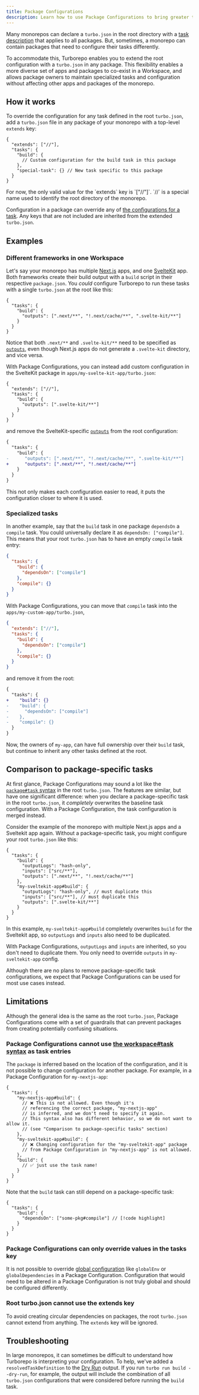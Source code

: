 ```yaml
---
title: Package Configurations
description: Learn how to use Package Configurations to bring greater task flexibility to your monorepo's package.
---
```



Many monorepos can declare a `turbo.json` in the root directory with a
[task description](/repo/docs/reference/configuration#tasks) that applies to all packages. But, sometimes, a monorepo can contain packages that need to configure their tasks differently.

To accommodate this, Turborepo enables you to extend the root configuration with a `turbo.json` in any package. This flexibility enables a more diverse set of apps and packages to co-exist in a Workspace, and allows package owners to maintain specialized tasks and configuration without affecting other apps and packages of the monorepo.

## How it works

To override the configuration for any task defined in the root `turbo.json`, add
a `turbo.json` file in any package of your monorepo with a top-level `extends`
key:

```jsonc title="./apps/my-app/turbo.json"
{
  "extends": ["//"],
  "tasks": {
    "build": {
      // Custom configuration for the build task in this package
    },
    "special-task": {} // New task specific to this package
  }
}
```

<Callout>
  For now, the only valid value for the `extends` key is `["//"]`. `//` is a
  special name used to identify the root directory of the monorepo.
</Callout>

Configuration in a package can override any of [the configurations for a
task](/repo/docs/reference/configuration#defining-tasks). Any keys that are not included are inherited
from the extended `turbo.json`.

## Examples

### Different frameworks in one Workspace

Let's say your monorepo has multiple [Next.js](https://nextjs.org) apps, and one [SvelteKit](https://kit.svelte.dev)
app. Both frameworks create their build output with a `build` script in their
respective `package.json`. You _could_ configure Turborepo to run these tasks
with a single `turbo.json` at the root like this:

```jsonc title="./turbo.json"
{
  "tasks": {
    "build": {
      "outputs": [".next/**", "!.next/cache/**", ".svelte-kit/**"]
    }
  }
}
```

Notice that both `.next/**` and `.svelte-kit/**` need to be specified as
[`outputs`](/repo/docs/reference/configuration#outputs), even though Next.js apps do not generate a `.svelte-kit` directory, and
vice versa.

With Package Configurations, you can instead add custom
configuration in the SvelteKit package in `apps/my-svelte-kit-app/turbo.json`:

```jsonc title="./apps/my-svelte-kit-app/turbo.json"
{
  "extends": ["//"],
  "tasks": {
    "build": {
      "outputs": [".svelte-kit/**"]
    }
  }
}
```

and remove the SvelteKit-specific [`outputs`](/repo/docs/reference/configuration#outputs) from the root configuration:

```diff title="./turbo.json"
{
  "tasks": {
    "build": {
-      "outputs": [".next/**", "!.next/cache/**", ".svelte-kit/**"]
+      "outputs": [".next/**", "!.next/cache/**"]
    }
  }
}
```

This not only makes each configuration easier to read, it puts the configuration
closer to where it is used.

### Specialized tasks

In another example, say that the `build` task in one package `dependsOn` a
`compile` task. You could universally declare it as `dependsOn: ["compile"]`.
This means that your root `turbo.json` has to have an empty `compile` task
entry:

```json title="./turbo.json"
{
  "tasks": {
    "build": {
      "dependsOn": ["compile"]
    },
    "compile": {}
  }
}
```

With Package Configurations, you can move that `compile` task into the
`apps/my-custom-app/turbo.json`,

```json title="./apps/my-app/turbo.json"
{
  "extends": ["//"],
  "tasks": {
    "build": {
      "dependsOn": ["compile"]
    },
    "compile": {}
  }
}
```

and remove it from the root:

```diff title="./turbo.json"
{
  "tasks": {
+    "build": {}
-    "build": {
-      "dependsOn": ["compile"]
-    },
-    "compile": {}
  }
}
```

Now, the owners of `my-app`, can have full ownership over their `build` task,
but continue to inherit any other tasks defined at the root.

## Comparison to package-specific tasks

At first glance, Package Configurations may sound a lot like the
[`package#task` syntax](/repo/docs/crafting-your-repository/configuring-tasks#depending-on-a-specific-task-in-a-specific-package) in the root `turbo.json`. The features are
similar, but have one significant difference: when you declare a package-specific task
in the root `turbo.json`, it _completely_ overwrites the baseline task
configuration. With a Package Configuration, the task configuration is merged
instead.

Consider the example of the monorepo with multiple Next.js apps and a Sveltekit
app again. Without a package-specific task, you might configure your root
`turbo.json` like this:

```jsonc title="./turbo.json"
{
  "tasks": {
    "build": {
      "outputLogs": "hash-only",
      "inputs": ["src/**"],
      "outputs": [".next/**", "!.next/cache/**"]
    },
    "my-sveltekit-app#build": {
      "outputLogs": "hash-only", // must duplicate this
      "inputs": ["src/**"], // must duplicate this
      "outputs": [".svelte-kit/**"]
    }
  }
}
```

In this example, `my-sveltekit-app#build` completely overwrites `build` for the
Sveltekit app, so `outputLogs` and `inputs` also need to be duplicated.

With Package Configurations, `outputLogs` and `inputs` are inherited, so
you don't need to duplicate them. You only need to override `outputs` in
`my-sveltekit-app` config.

<Callout type="info">
  Although there are no plans to remove package-specific task configurations, we
  expect that Package Configurations can be used for most use cases instead.
</Callout>

## Limitations

Although the general idea is the same as the root `turbo.json`, Package
Configurations come with a set of guardrails that can prevent packages from creating
potentially confusing situations.

### Package Configurations cannot use [the workspace#task syntax](/repo/docs/crafting-your-repository/running-tasks) as task entries

The `package` is inferred based on the location of the configuration, and it is
not possible to change configuration for another package. For example, in a
Package Configuration for `my-nextjs-app`:

```jsonc title="./apps/my-nextjs-app/turbo.json"
{
  "tasks": {
    "my-nextjs-app#build": {
      // ❌ This is not allowed. Even though it's
      // referencing the correct package, "my-nextjs-app"
      // is inferred, and we don't need to specify it again.
      // This syntax also has different behavior, so we do not want to allow it.
      // (see "Comparison to package-specific tasks" section)
    },
    "my-sveltekit-app#build": {
      // ❌ Changing configuration for the "my-sveltekit-app" package
      // from Package Configuration in "my-nextjs-app" is not allowed.
    },
    "build": {
      // ✅ just use the task name!
    }
  }
}
```

Note that the `build` task can still depend on a package-specific task:

```jsonc title="./apps/my-nextjs-app/turbo.json"
{
  "tasks": {
    "build": {
      "dependsOn": ["some-pkg#compile"] // [!code highlight]
    }
  }
}
```

### Package Configurations can only override values in the tasks key

It is not possible to override [global configuration](/repo/docs/reference/configuration#global-options) like `globalEnv` or `globalDependencies` in a Package Configuration. Configuration that would need to be altered in a Package Configuration is not truly global and should be configured differently.

### Root turbo.json cannot use the extends key

To avoid creating circular dependencies on packages, the root `turbo.json`
cannot extend from anything. The `extends` key will be ignored.

## Troubleshooting

In large monorepos, it can sometimes be difficult to understand how Turborepo is
interpreting your configuration. To help, we've added a `resolvedTaskDefinition`
to the [Dry Run](/repo/docs/reference/run#--dry----dry-run) output. If you run `turbo run build --dry-run`, for example, the
output will include the combination of all `turbo.json` configurations that were
considered before running the `build` task.
